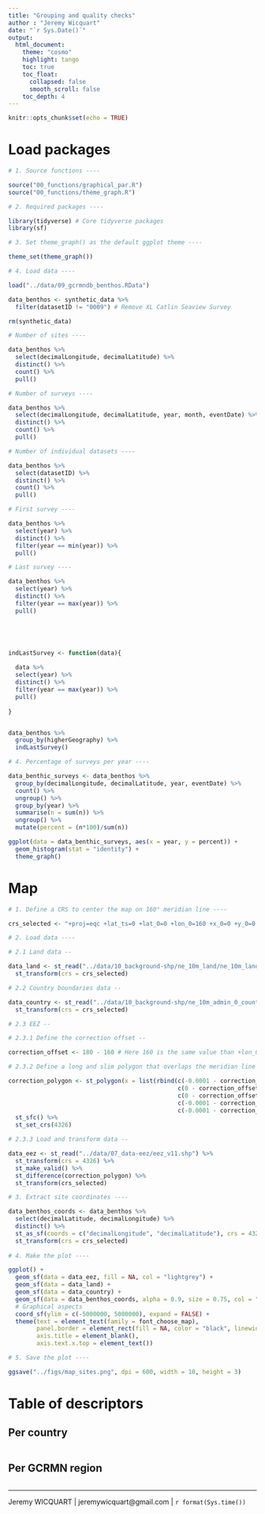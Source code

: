 ```yaml
---
title: "Grouping and quality checks"
author : "Jeremy Wicquart"
date: "`r Sys.Date()`"
output: 
  html_document:
    theme: "cosmo"
    highlight: tango
    toc: true
    toc_float:
      collapsed: false
      smooth_scroll: false
    toc_depth: 4
---
```


```r

knitr::opts_chunk$set(echo = TRUE)

```

# Load packages

```r

# 1. Source functions ----

source("00_functions/graphical_par.R")
source("00_functions/theme_graph.R")

# 2. Required packages ----

library(tidyverse) # Core tidyverse packages
library(sf)

# 3. Set theme_graph() as the default ggplot theme ----

theme_set(theme_graph())

# 4. Load data ----

load("../data/09_gcrmndb_benthos.RData")

data_benthos <- synthetic_data %>% 
  filter(datasetID != "0009") # Remove XL Catlin Seaview Survey

rm(synthetic_data)

```

```r

# Number of sites ----

data_benthos %>% 
  select(decimalLongitude, decimalLatitude) %>%
  distinct() %>% 
  count() %>% 
  pull()

# Number of surveys ----

data_benthos %>% 
  select(decimalLongitude, decimalLatitude, year, month, eventDate) %>%
  distinct() %>% 
  count() %>% 
  pull()

# Number of individual datasets ----

data_benthos %>% 
  select(datasetID) %>%
  distinct() %>% 
  count() %>% 
  pull()

# First survey ----

data_benthos %>% 
  select(year) %>% 
  distinct() %>% 
  filter(year == min(year)) %>% 
  pull()

# Last survey ----

data_benthos %>% 
  select(year) %>% 
  distinct() %>% 
  filter(year == max(year)) %>% 
  pull()





indLastSurvey <- function(data){
  
  data %>% 
  select(year) %>% 
  distinct() %>% 
  filter(year == max(year)) %>% 
  pull()
  
}


data_benthos %>% 
  group_by(higherGeography) %>% 
  indLastSurvey()


```

```r

# 4. Percentage of surveys per year ----

data_benthic_surveys <- data_benthos %>% 
  group_by(decimalLongitude, decimalLatitude, year, eventDate) %>% 
  count() %>% 
  ungroup() %>% 
  group_by(year) %>% 
  summarise(n = sum(n)) %>% 
  ungroup() %>% 
  mutate(percent = (n*100)/sum(n))

ggplot(data = data_benthic_surveys, aes(x = year, y = percent)) +
  geom_histogram(stat = "identity") +
  theme_graph()

```

# Map

```r

# 1. Define a CRS to center the map on 160° meridian line ----

crs_selected <- "+proj=eqc +lat_ts=0 +lat_0=0 +lon_0=160 +x_0=0 +y_0=0 +datum=WGS84 +units=m +no_defs"

# 2. Load data ----

# 2.1 Land data --

data_land <- st_read("../data/10_background-shp/ne_10m_land/ne_10m_land.shp") %>% 
  st_transform(crs = crs_selected)

# 2.2 Country boundaries data --

data_country <- st_read("../data/10_background-shp/ne_10m_admin_0_countries/ne_10m_admin_0_countries.shp") %>% 
  st_transform(crs = crs_selected)

# 2.3 EEZ --

# 2.3.1 Define the correction offset --

correction_offset <- 180 - 160 # Here 160 is the same value than +lon_0 from crs_selected

# 2.3.2 Define a long and slim polygon that overlaps the meridian line --

correction_polygon <- st_polygon(x = list(rbind(c(-0.0001 - correction_offset, 90),
                                                c(0 - correction_offset, 90),
                                                c(0 - correction_offset, -90),
                                                c(-0.0001 - correction_offset, -90),
                                                c(-0.0001 - correction_offset, 90)))) %>%
  st_sfc() %>%
  st_set_crs(4326)

# 2.3.3 Load and transform data --

data_eez <- st_read("../data/07_data-eez/eez_v11.shp") %>% 
  st_transform(crs = 4326) %>% 
  st_make_valid() %>% 
  st_difference(correction_polygon) %>% 
  st_transform(crs_selected)

# 3. Extract site coordinates ----

data_benthos_coords <- data_benthos %>% 
  select(decimalLatitude, decimalLongitude) %>% 
  distinct() %>% 
  st_as_sf(coords = c("decimalLongitude", "decimalLatitude"), crs = 4326) %>% 
  st_transform(crs = crs_selected)
  
# 4. Make the plot ----

ggplot() +
  geom_sf(data = data_eez, fill = NA, col = "lightgrey") +
  geom_sf(data = data_land) +
  geom_sf(data = data_country) +
  geom_sf(data = data_benthos_coords, alpha = 0.9, size = 0.75, col = "red") +
  # Graphical aspects
  coord_sf(ylim = c(-5000000, 5000000), expand = FALSE) +
  theme(text = element_text(family = font_choose_map),
        panel.border = element_rect(fill = NA, color = "black", linewidth = 1),
        axis.title = element_blank(),
        axis.text.x.top = element_text())

# 5. Save the plot ----

ggsave("../figs/map_sites.png", dpi = 600, width = 10, height = 3)

```

# Table of descriptors

## Per country

```r




```

## Per GCRMN region

```r




```

---
Jeremy WICQUART | jeremywicquart@gmail.com | `r format(Sys.time())`